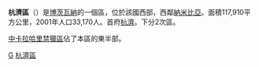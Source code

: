 {{Infobox district
<!-- See Template:Infobox settlement for additional fields and descriptions -->
| name                    = 杭濟區
| native_name             = Gantsi
| native_name_lang        = tsn<!-- ISO 639-2 code e.g. "tsn" for Tswana language -->
| type                    = [[波札那行政區劃|區]]
| image_skyline           = 
| image_map               = Ghanzi District, Botswana.svg
| map_caption             = 杭濟區於波札那位置圖
| mapsize                 = frameless
| subdivision_type        = [[世界地理索引|國家]]
| subdivision_name        = {{flag|Botswana}}
| established_title       = 
| established_date        = 
| founder                 = 
| named_for               = 
| seat_type               = 首府
| seat                    = [[杭濟|杭濟]]
| government_footnotes    = 
| leader_party            = 
| leader_title            = 
| leader_name             = 
| area_footnotes          = 
| area_total_km2          = 117910
| area_note               = 
| elevation_footnotes     = 
| elevation_m             = 
| population_footnotes    = 
| population_total        = 33170
| population_as_of        = 2001人口普查
| population_density_km2  = auto
| population_demonym      = 
| population_note         = 
| timezone1               = [[中非時間|中非時間]]
| utc_offset1             = +2
| postal_code_type        = 
| postal_code             = 
}}
'''杭濟區'''（{{lang-en|Ghanzi District}}）是[[博茨瓦納|博茨瓦納]]的一個區，位於該國西部，西鄰[[納米比亞|納米比亞]]。面積117,910平方公里，2001年人口33,170人。首府[[杭濟|杭濟]]。下分2次區。

[[中卡拉哈里禁獵區|中卡拉哈里禁獵區]]佔了本區的東半部。

{{波札那行政區劃}}
{{normdaten}}
[[Category:博茨瓦納行政區劃|G]]
[[Category:杭濟區|]]
{{博茨瓦纳地理小作品}}